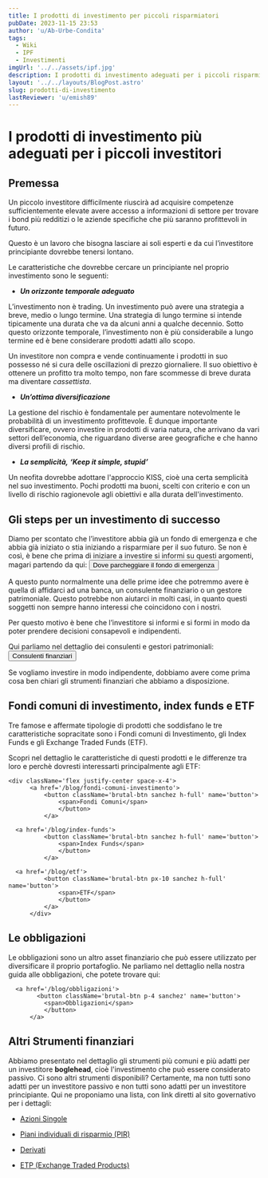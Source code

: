 ```yaml
---
title: I prodotti di investimento per piccoli risparmiatori
pubDate: 2023-11-15 23:53
author: 'u/Ab-Urbe-Condita'
tags:
  - Wiki
  - IPF
  - Investimenti
imgUrl: '../../assets/ipf.jpg'
description: I prodotti di investimento adeguati per i piccoli risparmiatori spiegati nel dettaglio.
layout: '../../layouts/BlogPost.astro'
slug: prodotti-di-investimento
lastReviewer: 'u/emish89'
---
```


# **I prodotti di investimento più adeguati per i piccoli investitori**

## Premessa

Un piccolo investitore difficilmente riuscirà ad acquisire competenze sufficientemente elevate avere accesso a informazioni di settore
per trovare i bond più redditizi o le aziende specifiche che più saranno profittevoli in futuro.

Questo è un lavoro che bisogna lasciare ai soli esperti e da cui l’investitore principiante dovrebbe tenersi lontano.

Le caratteristiche che dovrebbe cercare un principiante nel proprio investimento sono le seguenti:

- **_Un orizzonte temporale adeguato_**

L’investimento non è trading. Un investimento può avere una strategia a breve, medio o lungo termine.
Una strategia di lungo termine si intende tipicamente una durata che va da alcuni anni a qualche decennio.
Sotto questo orizzonte temporale, l’investimento non è più considerabile a lungo termine ed è bene considerare prodotti adatti allo scopo.

Un investitore non compra e vende continuamente i prodotti in suo possesso né si cura delle oscillazioni di prezzo giornaliere.
Il suo obiettivo è ottenere un profitto tra molto tempo, non fare scommesse di breve durata ma diventare _cassettista_.

- **_Un’ottima diversificazione_**

La gestione del rischio è fondamentale per aumentare notevolmente le probabilità di un investimento profittevole.
È dunque importante diversificare, ovvero investire in prodotti di varia natura, che arrivano da vari settori dell’economia,
che riguardano diverse aree geografiche e che hanno diversi profili di rischio.

- **_La semplicità,_** **_‘Keep it simple, stupid’_**

Un neofita dovrebbe adottare l'approccio KISS, cioè una certa semplicità nel suo investimento.
Pochi prodotti ma buoni, scelti con criterio e con un livello di rischio ragionevole agli obiettivi e alla durata dell'investimento.

## Gli steps per un investimento di successo

Diamo per scontato che l’investitore abbia già un fondo di emergenza e che abbia già iniziato o stia iniziando a risparmiare per il suo futuro.
Se non è così, è bene che prima di iniziare a investire si informi su questi argomenti, magari partendo da qui:
    <a href='/blog/investimenti-liquidi'>
          <button className='brutal-btn p-4 sanchez' name='button'>
              <span>Dove parcheggiare il fondo di emergenza</span>
              </button>
          </a>

A questo punto normalmente una delle prime idee che potremmo avere è quella di affidarci ad una banca, un consulente finanziario o un gestore patrimoniale.
Questo potrebbe non aiutarci in molti casi, in quanto questi soggetti non sempre hanno interessi che coincidono con i nostri.

Per questo motivo è bene che l’investitore si informi e si formi in modo da poter prendere decisioni consapevoli e indipendenti.

Qui parliamo nel dettaglio dei consulenti e gestori patrimoniali:
    <a href='/blog/consulenti-finanziari'>
          <button className='brutal-btn p-4 sanchez' name='button'>
              <span>Consulenti finanziari</span>
              </button>
          </a>

Se vogliamo investire in modo indipendente, dobbiamo avere come prima cosa ben chiari gli strumenti finanziari che abbiamo a disposizione.

## Fondi comuni di investimento, index funds e ETF

Tre famose e affermate tipologie di prodotti che soddisfano le tre caratteristiche sopracitate sono i Fondi comuni di Investimento,
gli Index Funds e gli Exchange Traded Funds (ETF).

Scopri nel dettaglio le caratteristiche di questi prodotti e le differenze tra loro e perchè dovresti interessarti principalmente agli ETF:

    <div className='flex justify-center space-x-4'>
          <a href='/blog/fondi-comuni-investimento'>
              <button className='brutal-btn sanchez h-full' name='button'>
                  <span>Fondi Comuni</span>
                  </button>
              </a>

      <a href='/blog/index-funds'>
              <button className='brutal-btn sanchez h-full' name='button'>
                  <span>Index Funds</span>
                  </button>
              </a>

      <a href='/blog/etf'>
              <button className='brutal-btn px-10 sanchez h-full' name='button'>
                  <span>ETF</span>
                  </button>
              </a>
          </div>

## Le obbligazioni

Le obbligazioni sono un altro asset finanziario che può essere utilizzato per diversificare il proprio portafoglio. 
Ne parliamo nel dettaglio nella nostra guida alle obbligazioni, che potete trovare qui:
  
      <a href='/blog/obbligazioni'>
            <button className='brutal-btn p-4 sanchez' name='button'>
              <span>Obbligazioni</span>
              </button>
          </a>

## **Altri Strumenti finanziari**

Abbiamo presentato nel dettaglio gli strumenti più comuni e più adatti per un investitore **boglehead**, cioè l'investimento che può essere considerato passivo.
Ci sono altri strumenti disponibili? Certamente, ma non tutti sono adatti per un investitore passivo e non tutti sono adatti per un investitore principiante.
Qui ne proponiamo una lista, con link diretti al sito governativo per i dettagli:

- [Azioni Singole](http://www.quellocheconta.gov.it/it/strumenti/bancari-finanziari/azioni)

- [Piani individuali di risparmio (PIR)](http://www.quellocheconta.gov.it/it/strumenti/bancari-finanziari/piani-individuali-risparmio)

- [Derivati](http://www.quellocheconta.gov.it/it/strumenti/bancari-finanziari/derivati)

- [ETP (Exchange Traded Products)](http://www.quellocheconta.gov.it/it/strumenti/bancari-finanziari/ETP)


